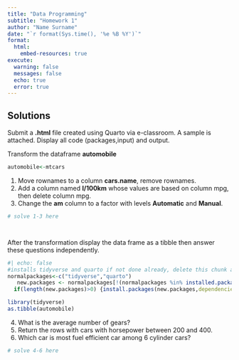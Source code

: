 ```yaml
---
title: "Data Programming"
subtitle: "Homework 1"
author: "Name Surname"
date: "`r format(Sys.time(), '%e %B %Y')`"
format: 
  html:
    embed-resources: true
execute: 
  warning: false
  messages: false
  echo: true
  error: true
---
```





## Solutions

Submit a **.html** file created using Quarto via e-classroom. A sample is attached. Display all code (packages,input) and output.


Transform the dataframe **automobile**

```r
automobile<-mtcars
```

1. Move rownames to a column **cars.name**, remove rownames.
2. Add a column named **l/100km** whose values are based on column mpg, then delete column mpg.
3. Change the **am** column to a factor with levels **Automatic** and **Manual**.

```r
# solve 1-3 here




```


After the transformation display the data frame as a tibble then answer these questions independently.

```r
#| echo: false
#installs tidyverse and quarto if not done already, delete this chunk after running it once.
normalpackages<-c("tidyverse","quarto")
   new.packages <- normalpackages[!(normalpackages %in% installed.packages()[,"Package"])]
  if(length(new.packages)>0) {install.packages(new.packages,dependencies =T,quiet = T)}
```
```r
library(tidyverse)
as.tibble(automobile)
```



4. What is the average number of gears?
5. Return the rows with cars with horsepower between 200 and 400.
6. Which car is most fuel efficient car among 6 cylinder cars?

```r
# solve 4-6 here




```